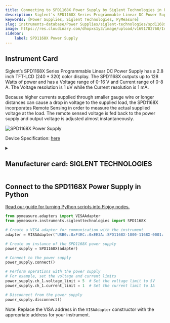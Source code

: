 ```yaml
---
title: Connecting to SPD1168X Power Supply by Siglent Technologies in Python
description: Siglent’s SPD1168X Series Programmable Linear DC Power Supply has a 2.8 inch TFT-LCD (240 * 320) color display. The SPD1168X outputs up to 128 Watts of power and has a Voltage range of 0-16 V and Current range of 0-8 A. The Voltage resolution is 1 uV while the Current resolution is 1 mA.  Because higher currents supplied through smaller gauge wire or longer distances can cause a drop in voltage to the supplied load, the SPD1168X incorporates Remote Sensing in order to measure the actual supplied voltage at the load. The remote sensed voltage is fed back to the power supply and output voltage is adjusted almost instantaneously.
keywords: [Power Supplies, Siglent Technologies, PyMeasure] 
slug: instruments-database/Power Supplies/siglent-technologies/spd1168x-power-supply 
image: https://res.cloudinary.com/dhopxs1y3/image/upload/v1691782760/Instruments/Power%20Supplies/SPD1168X-Power-Supply/SPD1168X-Power-Supply.jpg
sidebar:
    label: SPD1168X Power Supply 
---
```



## Instrument Card

Siglent’s SPD1168X Series Programmable Linear DC Power Supply has a 2.8 inch TFT-LCD (240 * 320) color display. The SPD1168X outputs up to 128 Watts of power and has a Voltage range of 0-16 V and Current range of 0-8 A. The Voltage resolution is 1 uV while the Current resolution is 1 mA.

Because higher currents supplied through smaller gauge wire or longer distances can cause a drop in voltage to the supplied load, the SPD1168X incorporates Remote Sensing in order to measure the actual supplied voltage at the load. The remote sensed voltage is fed back to the power supply and output voltage is adjusted almost instantaneously.

![SPD1168X Power Supply](https://res.cloudinary.com/dhopxs1y3/image/upload/v1691782760/Instruments/Power%20Supplies/SPD1168X-Power-Supply/SPD1168X-Power-Supply.jpg)

Device Specification: [here](https://www.electrokit.com/uploads/productfile/41016/SPD1168X_DataSheet_DS0501X-E01A.pdf)

<details style={{ marginTop: "15px"}}>
<summary><h2 style={{display:'inline'}}>Manufacturer card: SIGLENT TECHNOLOGIES</h2></summary>

![SIGLENT TECHNOLOGIES](https://res.cloudinary.com/dhopxs1y3/image/upload/v1692126014/Instruments/Vendor%20Logos/Siglent.png)

**iglent** is a China-based manufacturer specializing in electronic test & measurement instruments. Siglent founders began a preliminary study of digital oscilloscopes in 2002. It founded in 2007, and now Siglent has extended its product line to include digital oscilloscopes, function / arbitrary waveform generators, RF generators，digital multi-meters, DC power supplies, spectrum analyzers, spectrum & vector network analyzers, isolated handheld oscilloscopes, DC electronic loads and other general test instruments.Siglent also manufactured entry-level products for Lecroy.

- Headquarters: Shenzhen, China
- Yearly Revenue (millions, USD): 57
- Vendor Website: [here](https://siglentna.com/)

</details>


<FeaturedInstrumentVideo category="POWER_SUPPLIES" />

## Connect to the SPD1168X Power Supply in Python

[Read our guide for turning Python scripts into Flojoy nodes.](https://docs.flojoy.ai/contribution/blocks/custom-flojoy-block/)



<Tabs>
<TabItem value="Flojoy" label="Flojoy" className="flojoy-instrument-tabs">

<SectionsCard category="POWER_SUPPLIES" manufacturer="Siglent Technologies"></SectionsCard>

</TabItem>
<TabItem value="PyMeasure" label="PyMeasure">

```python
from pymeasure.adapters import VISAAdapter
from pymeasure.instruments.siglenttechnologies import SPD1168X

# Create a VISA adapter for communication with the instrument
adapter = VISAAdapter("USB0::0xF4EC::0xEE3A::SPD1168X-1000-1168X-0001::0::INSTR")

# Create an instance of the SPD1168X power supply
power_supply = SPD1168X(adapter)

# Connect to the power supply
power_supply.connect()

# Perform operations with the power supply
# For example, set the voltage and current limits
power_supply.ch_1.voltage_limit = 5  # Set the voltage limit to 5V
power_supply.ch_1.current_limit = 1  # Set the current limit to 1A

# Disconnect from the power supply
power_supply.disconnect()
```

Note: Replace the VISA address in the `VISAAdapter` constructor with the appropriate address for your instrument.

</TabItem>
</Tabs>